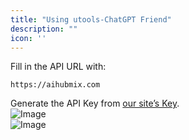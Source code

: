 ```yaml
---
title: "Using utools-ChatGPT Friend"
description: ""
icon: ''
---
```


Fill in the API URL with:
```
https://aihubmix.com
```  
Generate the API Key from [our site’s Key](https://aihubmix.com/token).  
![Image](../../public/cn/utools1.png)  
![Image](../../public/cn/utools2.png)  